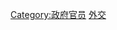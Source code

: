 {{Catnav|頁面分類|人物|各職業人物}}
{{Catnav|頁面分類|外交}}
{{Commonscat|Diplomats}}
{{Catmore}}

[[Category:政府官员|Category:政府官员]]
[[Category:外交|]]